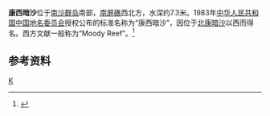 {{Infobox Disputed Islands
| plural = yes
| name             =康西暗沙
| image name       = 
| image caption    = 
| image size       = 
| locator map      = {{Location map+|Spratly_Islands|float=center|width=300|caption=康西暗沙的位置 
|places=
{{location map~ |Spratly_Islands|marksize=6 |lat=5.633333|long=112.366667|label='''康西暗沙''' |position=bottom}}
}}
| map_custom       = yes
| native name      = 
| native name link = 
| other_names         =Moody Reef
| location         = [[南中国海|南中国海]]
| coordinates      = {{Coord|5|38|0|N|112|22|0|E|display=inline,title}}
| archipelago      = [[南沙群岛|南沙群岛]]
| total islands    = 
| major islands    = 
| area             = 
| length           =
| width            =
| coastline        =
| highest mount    =-7.3米 
| elevation        =
| country claim         = {{flag|MAS}}
| country claim divisions title = [[马来西亚行政区划|州]]
| country claim divisions       = {{flagicon image|Flag of Sarawak.svg}} [[砂拉越|砂拉越]]
| country 1 claim                 = {{flag|PRC}}
| country 1 claim divisions title = [[中国一级行政区|省]][[地级行政区|市]]
| country 1 claim divisions       = [[海南省|海南省]][[三沙市|三沙市]]
| country 2 claim               = {{flag|ROC}}
| country 2 claim divisions title = [[直辖市_(中华民国)|直辖市]]
| country 2 claim divisions       = [[高雄市|高雄市]][[旗津區|旗津區]]
| population       = 
| population as of = 
| density          = 
| ethnic groups    = 
| additional info  =
}}
'''康西暗沙'''位于[[南沙群岛|南沙群岛]]南部，[[南屏礁|南屏礁]]西北方，水深约7.3米。1983年[[中华人民共和国|中华人民共和国]][[中国地名委员会|中国地名委员会]]授权公布的标准名称为“康西暗沙”，因位于[[北康暗沙|北康暗沙]]以西而得名。西方文献一般称为“Moody Reef”。<ref>{{cite book zh |author=广东省地名委员会 |title=《南海诸岛地名资料汇编》 |format=M |edition=1 |location=广州 |publisher=广东省地图出版社 |date=1988 |pages=211|id= ISBN 80522-023-9}}</ref>
==参考资料==
{{reflist}}

{{有争议的地区小作品}}
{{South China Sea Islands}}

[[Category:南沙群岛|K]]